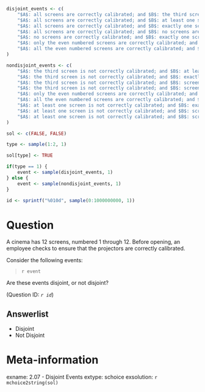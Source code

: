 ```r

disjoint_events <- c(
    "$A$: all screens are correctly calibrated; and $B$: the third screen is not correctly calibrated.",
    "$A$: all screens are correctly calibrated; and $B$: at least one screen is not correctly calibrated.",
    "$A$: all screens are correctly calibrated; and $B$: exactly one screen is not correctly calibrated.",
    "$A$: all screens are correctly calibrated; and $B$: no screens are correctly calibrated.",
    "$A$: no screens are correctly calibrated; and $B$: exactly one screen is not correctly calibrated.",
    "$A$: only the even numbered screens are correctly calibrated; and $B$: screens $5$ and $8$ are correctly calibrated.",
    "$A$: all the even numbered screens are correctly calibrated; and $B$: screens $5$ and $8$ are not correctly calibrated."
)

nondisjoint_events <- c(
    "$A$: the third screen is not correctly calibrated; and $B$: at least one screen is not correctly calibrated.",
    "$A$: the third screen is not correctly calibrated; and $B$: exactly one screen is not correctly calibrated.",
    "$A$: the third screen is not correctly calibrated; and $B$: screens $5$ and $8$ are correctly calibrated.",
    "$A$: the third screen is not correctly calibrated; and $B$: screens $5$ and $8$ are not correctly calibrated.",
    "$A$: only the even numbered screens are correctly calibrated; and $B$: the third screen is not correctly calibrated.",
    "$A$: all the even numbered screens are correctly calibrated; and $B$: the third screen is not correctly calibrated.",
    "$A$: at least one screen is not correctly calibrated; and $B$: exactly one screen is not correctly calibrated.",
    "$A$: at least one screen is not correctly calibrated; and $B$: screens $5$ and $8$ are correctly calibrated.",
    "$A$: at least one screen is not correctly calibrated; and $B$: screens $5$ and $8$ are not correctly calibrated."
)

sol <- c(FALSE, FALSE)

type <- sample(1:2, 1)

sol[type] <- TRUE

if(type == 1) {
    event <- sample(disjoint_events, 1)
} else {
    event <- sample(nondisjoint_events, 1)
}

id <- sprintf("%010d", sample(0:1000000000, 1))
```

Question
========
A cinema has $12$ screens, numbered $1$ through $12$. Before opening, an employee checks to ensure that the projectors are correctly calibrated. 

Consider the following events:

> `r event`

Are these events disjoint, or not disjoint?

(Question ID: *`r id`*)

Answerlist
----------
* Disjoint 
* Not Disjoint


Meta-information
================
exname: 2.07 - Disjoint Events
extype: schoice
exsolution: `r mchoice2string(sol)`